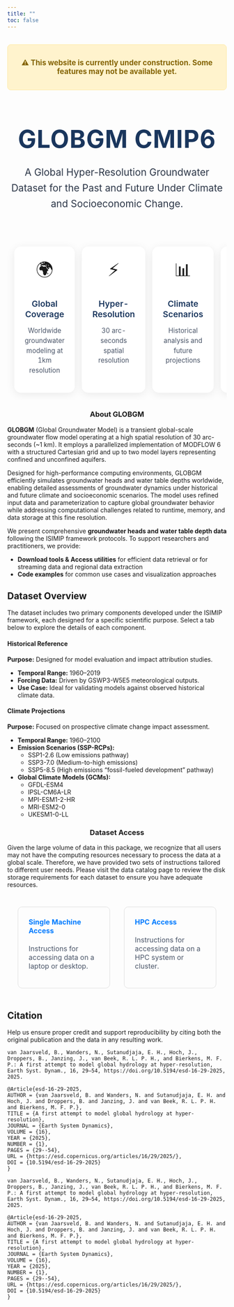 ```yaml
---
title: ""
toc: false
---
```


<div style="color: #856404; background-color: #fff3cd; border: 1px solid #ffeaa7; font-weight: bold; font-size: 1.2em; padding: 15px; border-radius: 8px; text-align: center; margin: 2rem 0;">
  ⚠️ This website is currently under construction. Some features may not be available yet.
</div>


<div style="text-align: center; margin-top: 4rem; margin-bottom: 4rem;">
  <h1 style="font-size: 3.5rem; font-weight: 700; color: #1a365d; margin-bottom: 1.5rem; letter-spacing: 0.02em;">
    GLOBGM CMIP6
  </h1>
  <p style="font-size: 1.4rem; font-weight: 400; color: #2d3748; line-height: 1.6; max-width: 750px; margin: 0 auto;">
    A Global Hyper-Resolution Groundwater Dataset for the Past and Future Under Climate and Socioeconomic Change.
  </p>
</div>

<!-- Feature Highlights -->
<table style="width: 100%; border-collapse: separate; border-spacing: 1rem;">
  <tr>
    <td style="width: 25%; text-align: center; padding: 1.5rem; background: white; border-radius: 15px; box-shadow: 0 4px 20px rgba(0,0,0,0.08); vertical-align: top;">
      <div style="font-size: 2.5rem; margin-bottom: 1rem;">🌍</div>
      <h3 style="font-size: 1.2rem; font-weight: 600; color: #1a365d; margin-bottom: 0.8rem;">Global Coverage</h3>
      <p style="color: #4a5568; font-size: 0.95rem; line-height: 1.5;">Worldwide groundwater modeling at 1km resolution</p>
    </td>
    <td style="width: 25%; text-align: center; padding: 1.5rem; background: white; border-radius: 15px; box-shadow: 0 4px 20px rgba(0,0,0,0.08); vertical-align: top;">
      <div style="font-size: 2.5rem; margin-bottom: 1rem;">⚡</div>
      <h3 style="font-size: 1.2rem; font-weight: 600; color: #1a365d; margin-bottom: 0.8rem;">Hyper-Resolution</h3>
      <p style="color: #4a5568; font-size: 0.95rem; line-height: 1.5;">30 arc-seconds spatial resolution</p>
    </td>
    <td style="width: 25%; text-align: center; padding: 1.5rem; background: white; border-radius: 15px; box-shadow: 0 4px 20px rgba(0,0,0,0.08); vertical-align: top;">
      <div style="font-size: 2.5rem; margin-bottom: 1rem;">📊</div>
      <h3 style="font-size: 1.2rem; font-weight: 600; color: #1a365d; margin-bottom: 0.8rem;">Climate Scenarios</h3>
      <p style="color: #4a5568; font-size: 0.95rem; line-height: 1.5;">Historical analysis and future projections</p>
    </td>
    <td style="width: 25%; text-align: center; padding: 1.5rem; background: white; border-radius: 15px; box-shadow: 0 4px 20px rgba(0,0,0,0.08); vertical-align: top;">
      <div style="font-size: 2.5rem; margin-bottom: 1rem;">🔓</div>
      <h3 style="font-size: 1.2rem; font-weight: 600; color: #1a365d; margin-bottom: 0.8rem;">Open Science</h3>
      <p style="color: #4a5568; font-size: 0.95rem; line-height: 1.5;">Freely available dataset</p>
    </td>
  </tr>
</table>


<div style="text-align: center;">
  <h3>About GLOBGM</h3>
</div>


**GLOBGM** (Global Groundwater Model) is a transient global-scale groundwater flow model operating at a high spatial resolution of 30 arc-seconds (~1 km). It employs a parallelized implementation of MODFLOW 6 with a structured Cartesian grid and up to two model layers representing confined and unconfined aquifers.

Designed for high-performance computing environments, GLOBGM efficiently simulates groundwater heads and water table depths worldwide, enabling detailed assessments of groundwater dynamics under historical and future climate and socioeconomic scenarios. The model uses refined input data and parameterization to capture global groundwater behavior while addressing computational challenges related to runtime, memory, and data storage at this fine resolution.

We present comprehensive **groundwater heads and water table depth data** following the ISIMIP framework protocols. To support researchers and practitioners, we provide:

- **Download tools & Access utilities** for efficient data retrieval or for streaming data and regional data extraction
- **Code examples** for common use cases and visualization approaches


<div class="dataset-overview-header">
  <h2>Dataset Overview</h2>
  <p>The dataset includes two primary components developed under the ISIMIP framework, each designed for a specific scientific purpose. Select a tab below to explore the details of each component.</p>
</div>

::: {.panel-tabset}

#### Historical Reference

**Purpose:** Designed for model evaluation and impact attribution studies.

*   **Temporal Range:** 1960–2019
*   **Forcing Data:** Driven by GSWP3-W5E5 meteorological outputs.
*   **Use Case:** Ideal for validating models against observed historical climate data.

#### Climate Projections

**Purpose:** Focused on prospective climate change impact assessment.

*   **Temporal Range:** 1960–2100
*   **Emission Scenarios (SSP-RCPs):**
    *   SSP1-2.6 (Low emissions pathway)
    *   SSP3-7.0 (Medium-to-high emissions)
    *   SSP5-8.5 (High emissions "fossil-fueled development" pathway)
*   **Global Climate Models (GCMs):**
    *   GFDL-ESM4
    *   IPSL-CM6A-LR
    *   MPI-ESM1-2-HR
    *   MRI-ESM2-0
    *   UKESM1-0-LL

:::

<div style="text-align: center;">
  <h3>Dataset Access</h3>
</div>

Given the large volume of data in this package, we recognize that all users may not have the computing resources necessary to process the data at a global scale. Therefore, we have provided two sets of instructions tailored to different user needs. Please visit the data catalog page to review the disk storage requirements for each dataset to ensure you have adequate resources.

```{=html}
<table style="width: 100%; border-collapse: separate; border-spacing: 1rem; margin-top: 1.5rem;">
  <tbody>
    <tr>
      <td style="width: 50%; vertical-align: top;">
        <a href="data_access/single_machine.qmd" style="text-decoration: none; color: inherit; display: block; height: 100%;">
          <div style="height: 100%; padding: 1.5rem; border: 1px solid #ddd; border-radius: 10px; transition: all 0.3s ease-in-out;" onmouseover="this.style.borderColor='#007bff'; this.style.boxShadow='0 4px 15px rgba(0,0,0,0.1)';" onmouseout="this.style.borderColor='#ddd'; this.style.boxShadow='none';">
            <h4 style="margin-top: 0; color: #007bff;">Single Machine Access</h4>
            <p style="color: #4a5568;">Instructions for accessing data on a laptop or desktop.</p>
          </div>
        </a>
      </td>
      <td style="width: 50%; vertical-align: top;">
        <a href="data_access/hpc_usage.qmd" style="text-decoration: none; color: inherit; display: block; height: 100%;">
          <div style="height: 100%; padding: 1.5rem; border: 1px solid #ddd; border-radius: 10px; transition: all 0.3s ease-in-out;" onmouseover="this.style.borderColor='#007bff'; this.style.boxShadow='0 4px 15px rgba(0,0,0,0.1)';" onmouseout="this.style.borderColor='#ddd'; this.style.boxShadow='none';">
            <h4 style="margin-top: 0; color: #007bff;">HPC Access</h4>
            <p style="color: #4a5568;">Instructions for accessing data on a HPC system or cluster.</p>
          </div>
        </a>
      </td>
    </tr>
  </tbody>
</table>

```

## Citation

Help us ensure proper credit and support reproducibility by citing both the original publication and the data in any resulting work.

```
van Jaarsveld, B., Wanders, N., Sutanudjaja, E. H., Hoch, J., Droppers, B., Janzing, J., van Beek, R. L. P. H., and Bierkens, M. F. P.: A first attempt to model global hydrology at hyper-resolution, Earth Syst. Dynam., 16, 29–54, https://doi.org/10.5194/esd-16-29-2025, 2025.

@Article{esd-16-29-2025,
AUTHOR = {van Jaarsveld, B. and Wanders, N. and Sutanudjaja, E. H. and Hoch, J. and Droppers, B. and Janzing, J. and van Beek, R. L. P. H. and Bierkens, M. F. P.},
TITLE = {A first attempt to model global hydrology at hyper-resolution},
JOURNAL = {Earth System Dynamics},
VOLUME = {16},
YEAR = {2025},
NUMBER = {1},
PAGES = {29--54},
URL = {https://esd.copernicus.org/articles/16/29/2025/},
DOI = {10.5194/esd-16-29-2025}
}

van Jaarsveld, B., Wanders, N., Sutanudjaja, E. H., Hoch, J., Droppers, B., Janzing, J., van Beek, R. L. P. H., and Bierkens, M. F. P.: A first attempt to model global hydrology at hyper-resolution, Earth Syst. Dynam., 16, 29–54, https://doi.org/10.5194/esd-16-29-2025, 2025.

@Article{esd-16-29-2025,
AUTHOR = {van Jaarsveld, B. and Wanders, N. and Sutanudjaja, E. H. and Hoch, J. and Droppers, B. and Janzing, J. and van Beek, R. L. P. H. and Bierkens, M. F. P.},
TITLE = {A first attempt to model global hydrology at hyper-resolution},
JOURNAL = {Earth System Dynamics},
VOLUME = {16},
YEAR = {2025},
NUMBER = {1},
PAGES = {29--54},
URL = {https://esd.copernicus.org/articles/16/29/2025/},
DOI = {10.5194/esd-16-29-2025}
}
```